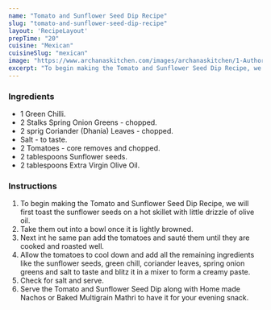 ---
name: "Tomato and Sunflower Seed Dip Recipe"
slug: "tomato-and-sunflower-seed-dip-recipe"
layout: 'RecipeLayout'
prepTime: "20"
cuisine: "Mexican"
cuisineSlug: "mexican"
image: "https://www.archanaskitchen.com/images/archanaskitchen/1-Author/sibyl_sunitha/Tomato_and_Sunflower_Seed_Dip_Recipe.jpg"
excerpt: "To begin making the Tomato and Sunflower Seed Dip Recipe, we will first toast the sunflower seeds on a hot skillet with little drizzle of olive oil"
---

### Ingredients

- 1 Green Chilli.
- 2 Stalks Spring Onion Greens - chopped.
- 2 sprig Coriander (Dhania) Leaves - chopped.
- Salt - to taste.
- 2 Tomatoes - core removes and chopped.
- 2 tablespoons Sunflower seeds.
- 2 tablespoons Extra Virgin Olive Oil.

### Instructions

1. To begin making the Tomato and Sunflower Seed Dip Recipe, we will first toast the sunflower seeds on a hot skillet with little drizzle of olive oil.
1. Take them out into a bowl once it is lightly browned.
1. Next int he same pan add the tomatoes and sauté them until they are cooked and roasted well.
1. Allow the tomatoes to cool down and add all the remaining ingredients like the sunflower seeds, green chill, coriander leaves, spring onion greens and salt to taste and blitz it in a mixer to form a creamy paste.
1. Check for salt and serve.
1. Serve the Tomato and Sunflower Seed Dip along with Home made Nachos or Baked Multigrain Mathri to have it for your evening snack.
